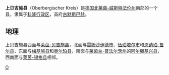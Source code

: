 {{unreferenced|time=2013-12-30T10:12:53+00:00}}
{{noteTA|G1=德国地名|G2=Landkreis|G3=单位}}
{{德国县级行政单位
| 县徽图 = Image:DEU Oberbergischer Kreis COA.svg
| 在德国内的位置图 = Image:Lage des Oberbergischen Kreises in Deutschland.png
| 所属联邦州 = 北莱茵-威斯特法伦州
| 所属行政区 = 科隆行政区
| 首府 = 古默斯巴赫
| 面积 = 918.17
| 人口 = 289,073
| 统计时间 = 2006年6月30日
| 人口密度 = 315
| 汽车牌号 = GM
| 下设城镇 = 7个市、6个镇
| 政府地址 = Moltkestraße 42<br />51643 Gummersbach
| 政府网站 = www.oberbergischer-kreis.de
| 在州内的位置图 = Image:North rhine w gm.png
|}}

'''上贝吉施县'''（Oberbergischer Kreis）是[[德国|德国]][[北莱茵-威斯特法伦州|北莱茵-威斯特法伦州]]南部的一个县，隶属于[[科隆行政区|科隆行政区]]，首府[[古默斯巴赫|古默斯巴赫]]。

== 地理 ==
上贝吉施县西面与[[莱茵-贝吉施县|莱茵-贝吉施县]]，北面与[[雷姆沙伊德|雷姆沙伊德市]]、[[伍珀塔尔|伍珀塔尔市]]和[[恩讷珀-鲁尔县|恩讷珀-鲁尔县]]，东面与[[梅基施县|梅基施县]]和[[奥尔珀县|奥尔珀县]]，南面与[[莱茵兰-普法尔茨州|莱茵兰-普法尔茨州]]的[[阿尔滕基兴县|阿尔滕基兴县]]，西南面与[[莱茵-锡格县|莱茵-锡格县]]相邻。

{{北莱茵-威斯特法伦州行政区划}}
{{Authority control}}

[[Category:北莱茵-威斯特法伦州|O]]